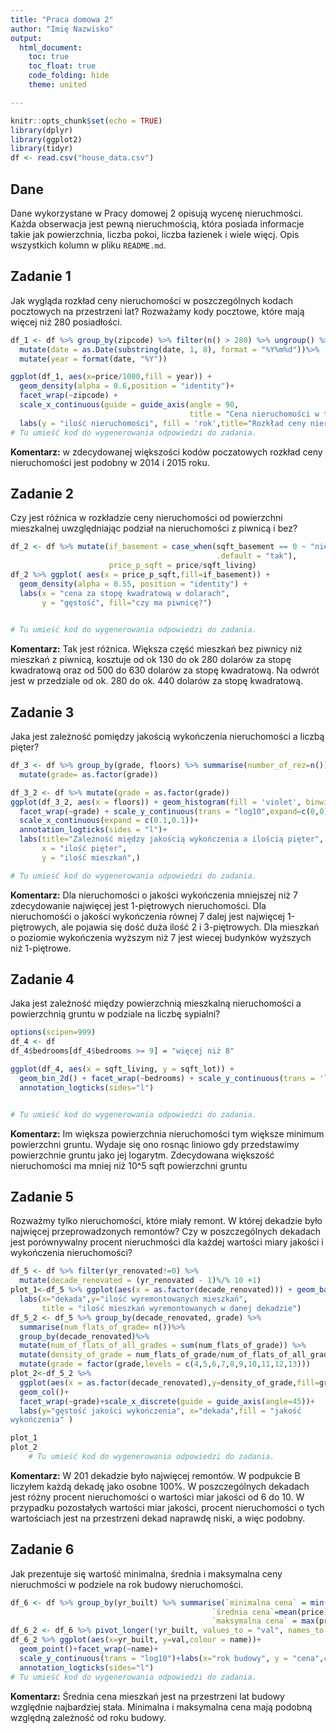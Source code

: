 ---
title: "Praca domowa 2"
author: "Imię Nazwisko"
output: 
  html_document:
    toc: true
    toc_float: true
    code_folding: hide
    theme: united

---

```{r setup, include=FALSE}
knitr::opts_chunk$set(echo = TRUE)
library(dplyr)
library(ggplot2)
library(tidyr)
df <- read.csv("house_data.csv")
```

## Dane 
Dane wykorzystane w Pracy domowej 2 opisują wycenę nieruchmości. Każda obserwacja jest pewną nieruchmością, która posiada informacje takie jak powierzchnia, liczba pokoi, liczba łazienek i wiele więcj. Opis wszystkich kolumn w pliku `README.md`.


## Zadanie 1

Jak wygląda rozkład ceny nieruchomości w poszczególnych kodach pocztowych na przestrzeni lat? Rozważamy kody pocztowe, które mają więcej niż 280 posiadłości.

```{r zadanie 1, message=FALSE}
df_1 <- df %>% group_by(zipcode) %>% filter(n() > 280) %>% ungroup() %>%
  mutate(date = as.Date(substring(date, 1, 8), format = "%Y%m%d"))%>%
  mutate(year = format(date, "%Y"))

ggplot(df_1, aes(x=price/1000,fill = year)) + 
  geom_density(alpha = 0.6,position = "identity")+
  facet_wrap(~zipcode) + 
  scale_x_continuous(guide = guide_axis(angle = 90,
                                        title = "Cena nieruchomości w tysiącach dolarów"))+
  labs(y = "ilość nieruchomości", fill = 'rok',title="Rozkład ceny nieruchomości dla poszczególnych kodów pocztowych")
# Tu umieść kod do wygenerowania odpowiedzi do zadania.

```

**Komentarz:**
w zdecydowanej większości kodów poczatowych rozkład ceny nieruchomości jest podobny
w 2014 i 2015 roku. 


## Zadanie 2

Czy jest różnica w rozkładzie ceny nieruchomości od powierzchni mieszkalnej uwzględniając podział na nieruchomości z piwnicą i bez?

```{r zadanie 2, message=FALSE}
df_2 <- df %>% mutate(if_basement = case_when(sqft_basement == 0 ~ "nie",
                                              .default = "tak"),
                      price_p_sqft = price/sqft_living)
df_2 %>% ggplot( aes(x = price_p_sqft,fill=if_basement)) + 
  geom_density(alpha = 0.55, position = "identity") + 
  labs(x = "cena za stopę kwadratową w dolarach",
       y = "gęstość", fill="czy ma piwnicę?")
  

# Tu umieść kod do wygenerowania odpowiedzi do zadania.

```

**Komentarz:**
Tak jest różnica. Większa część mieszkań bez piwnicy niż mieszkań z piwnicą,
kosztuje od ok 130 do ok 280 dolarów za stopę kwadratową oraz od 500 do 630 
dolarów za stopę kwadratową. Na odwrót jest w przedziale od ok. 280 do ok. 440 
dolarów za stopę kwadratową.


## Zadanie 3

Jaka jest zależność pomiędzy jakością wykończenia nieruchomości a liczbą pięter? 

```{r zadanie 3, message=FALSE}
df_3 <- df %>% group_by(grade, floors) %>% summarise(number_of_rez=n())%>%
  mutate(grade= as.factor(grade))

df_3_2 <- df %>% mutate(grade = as.factor(grade))
ggplot(df_3_2, aes(x = floors)) + geom_histogram(fill = 'violet', binwidth = 0.2) + 
  facet_wrap(~grade) + scale_y_continuous(trans = "log10",expand=c(0,0)) +
  scale_x_continuous(expand = c(0.1,0.1))+
  annotation_logticks(sides = "l")+
  labs(title="Zależność między jakością wykończenia a ilością pięter",
       x = "ilość pięter",
       y = "ilość mieszkań",)

# Tu umieść kod do wygenerowania odpowiedzi do zadania.

```

**Komentarz:**
Dla nieruchomości o jakości wykończenia mniejszej niż 7 zdecydowanie najwięcej 
jest 1-piętrowych nieruchomości. Dla nieruchomośći o jakości wykończenia 
równej 7 dalej jest najwięcej 1-piętrowych, ale pojawia się dość duża ilość 2 i 
3-piętrowych. Dla mieszkań o poziomie wykończenia wyższym niż 7 jest wiecej 
budynków wyższych niż 1-piętrowe.

## Zadanie 4
Jaka jest zależność między powierzchnią mieszkalną nieruchomości a powierzchnią gruntu w podziale na liczbę sypialni?

```{r zadanie 4, message=FALSE}
options(scipen=999)
df_4 <- df
df_4$bedrooms[df_4$bedrooms >= 9] = "więcej niż 8"

ggplot(df_4, aes(x = sqft_living, y = sqft_lot)) + 
  geom_bin_2d() + facet_wrap(~bedrooms) + scale_y_continuous(trans = 'log10')+
  annotation_logticks(sides="l")


# Tu umieść kod do wygenerowania odpowiedzi do zadania.

```

**Komentarz:**
Im większa powierzchnia nieruchomości tym większe minimum powierzchni gruntu.
Wydaje się ono rosnąc liniowo gdy przedstawimy powierzchnie gruntu jako jej logarytm.
Zdecydowana większość nieruchomości ma mniej niż 10^5 sqft powierzchni gruntu

## Zadanie 5
Rozważmy tylko nieruchomości, które miały remont. W której dekadzie było najwięcej przeprowadzonych remontów? Czy w poszczególnych dekadach jest porównywalny procent nieruchmości dla każdej wartości miary jakości i wykończenia nieruchomości?

```{r zadanie 5, message=FALSE}
df_5 <- df %>% filter(yr_renovated!=0) %>% 
  mutate(decade_renovated = (yr_renovated - 1)%/% 10 +1)
plot_1<-df_5 %>% ggplot(aes(x = as.factor(decade_renovated))) + geom_bar() +
  labs(x="dekada",y="ilość wyremontowanych mieszkań",
       title = "ilość mieszkań wyremontowanych w danej dekadzie")
df_5_2 <- df_5 %>% group_by(decade_renovated, grade) %>% 
  summarise(num_flats_of_grade= n())%>% 
  group_by(decade_renovated)%>%
  mutate(num_of_flats_of_all_grades = sum(num_flats_of_grade)) %>%
  mutate(density_of_grade = num_flats_of_grade/num_of_flats_of_all_grades)%>%
  mutate(grade = factor(grade,levels = c(4,5,6,7,8,9,10,11,12,13)))
plot_2<-df_5_2 %>% 
  ggplot(aes(x = as.factor(decade_renovated),y=density_of_grade,fill=grade))+
  geom_col()+
  facet_wrap(~grade)+scale_x_discrete(guide = guide_axis(angle=45))+
  labs(y="gęstość jakości wykończenia", x="dekada",fill = "jakość 
wykończenia" )

plot_1
plot_2
    # Tu umieść kod do wygenerowania odpowiedzi do zadania.

```


**Komentarz:**
W 201 dekadzie było najwięcej remontów. W podpukcie B liczyłem każdą dekadę jako
osobne 100%. W poszczególnych dekadach jest różny procent nieruchomości o 
wartości miar jakości od 6 do 10. W przypadku pozostałych wartości miar jakości,
procent nieruchomości o tych wartościach jest na przestrzeni dekad naprawdę 
niski, a więc podobny.

## Zadanie 6

Jak prezentuje się wartość minimalna, średnia i maksymalna ceny nieruchmości w 
podziele na rok budowy nieruchomości.

```{r zadanie 6, message=FALSE}
df_6 <- df %>% group_by(yr_built) %>% summarise(`minimalna cena` = min(price),
                                             `średnia cena`=mean(price),
                                             `maksymalna cena` = max(price))
df_6_2 <- df_6 %>% pivot_longer(!yr_built, values_to = "val", names_to = "name")
df_6_2 %>% ggplot(aes(x=yr_built, y=val,colour = name))+
  geom_point()+facet_wrap(~name)+
  scale_y_continuous(trans = "log10")+labs(x="rok budowy", y = "cena",colour ='')+
  annotation_logticks(sides="l")
# Tu umieść kod do wygenerowania odpowiedzi do zadania.

```

**Komentarz:**
Średnia cena mieszkań jest na przestrzeni lat budowy względnie najbardziej stała.
Minimalna i maksymalna cena mają podobną względną zależność od roku budowy.

